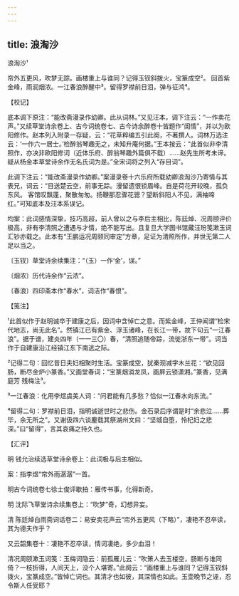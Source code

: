 ```yaml
---
---
---
```

title: 浪淘沙
---



浪淘沙¹





帘外五更风，吹梦无踪。画楼重上与谁同？记得玉钗斜拨火，宝篆成空²。 回首紫金峰，雨润烟浓。一江春浪醉醒中³。留得罗襟前日泪，弹与征鸿⁴。

【校记】

底本调下原注：“能改斋漫录作幼卿。此从词林。”又见汪本，调下注云：“一作卖花声。”又续草堂诗余卷上、古今词统卷七、古今诗余醉卷十皆题作“闺情”，并以为欧阳修作。赵本列入附录一存疑，云：“花草粹编五引此阕，不著撰人。词林万选注云：‘一作六一居士。’检醉翁琴趣无之，未知升庵何据。”王本按云：“此首似非李清照作，亦决非欧阳修词（近体乐府、醉翁琴趣外篇俱不载）……赵先生所考未谛。疑从杨金本草堂诗余作无名氏词为是。”全宋词将之列入“存目词”。

此调下注云：“能改斋漫录作幼卿。”案漫录卷十六乐府所载幼卿浪淘沙乃寄情与其表兄，词云：“目送楚云空，前事无踪。漫留遗恨锁眉峰。自是荷花开较晚，孤负东风。 客馆叹飘蓬，聚散匆匆。扬鞭那忍骤花骢？望断斜阳人不见，满袖啼红。”可知底本及汪本系误记。

均案：此词感情深挚，技巧高超，前人曾以之与李后主相比，陈廷焯、况周颐评价极高，非有李清照之遭遇与才情，绝不能写出。且复旦大学图书馆藏汪玢笺漱玉词汇钞亦载之。此本有“王鹏运况周颐同审定”方章，足证为清照所作，并世无第二人足以当之。

〔玉钗〕草堂诗余续集注：“（玉）一作‘金’，误。”

〔烟浓〕历代诗余作“云浓”。

〔春浪〕四印斋本作“春水”，词洁作“春恨”。

【笺注】

¹此首似作于赵明诚卒于建康之后，因词中含悼亡之意。而紫金峰，王仲闻谓“检宋代地志，尚无此名”。然镇江已有紫金、浮玉诸峰，在长江一带，故下句云“一江春浪”。据于谱，建炎四年（一一三〇）春，“清照追随帝踪，流徙浙东一带”。词当作于自建康沿江经镇江东下南逃之际。

²记得二句：回忆昔日夫妇相聚时生活。宝篆成空，犹秦观减字木兰花：“欲见回肠，断尽金炉小篆香。”又画堂春词：“宝篆烟消龙凤，画屏云锁潇湘。”篆香，见满庭芳 残梅注³。

³一江春浪：化用李煜虞美人词：“问君能有几多愁？恰似一江春水向东流。”

⁴留得二句：罗襟前日泪，指明诚逝世时之悲伤。金石录后序谓是时“余悲泣……葬毕，余无所之”。又谢伋四六谈麈载其祭湖州文曰：“坚城自堕，怜杞妇之悲深。”曰“留得”，言其哀痛之持久也。

【汇评】

明 钱允治续选草堂诗余卷上：此词极与后主相似。

案：指李煜“帘外雨潺潺”一首。

明古今词统卷七徐士俊评歇拍：雁传书事，化得新奇。

明 沈际飞草堂诗余续集卷上：“吹梦”奇，幻想异妄。

清 陈廷焯白雨斋词话卷二：易安卖花声云“帘外五更风（下略）”，凄艳不忍卒读，其为德夫作乎？

又云韶集卷十：凄艳不忍卒读，情词凄绝，多少血泪！

清况周颐漱玉词笺：玉梅词隐云：前孤雁儿云：“吹箫人去玉楼空，肠断与谁同倚？一枝折得，人间天上，没个人堪寄。”此阕云：“画楼重上与谁同？记得玉钗斜拨火，宝篆成空。”皆悼亡词也。其清才也如彼，其深情也如此。玉壶晚节之诬，忍令斯人任受耶？
